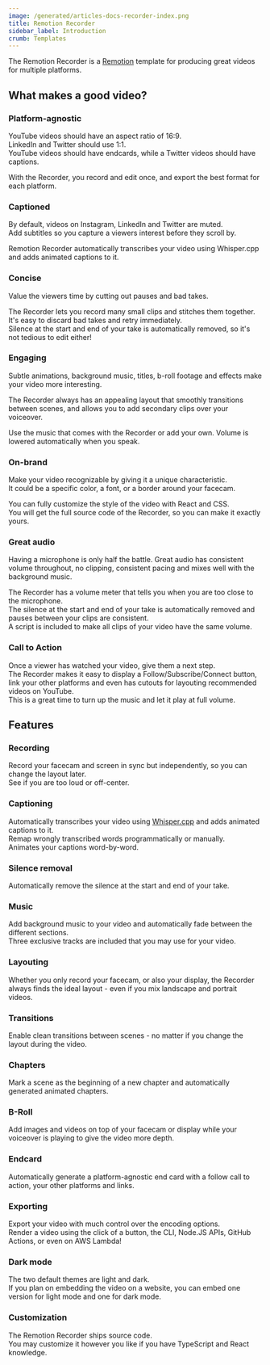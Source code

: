 ```yaml
---
image: /generated/articles-docs-recorder-index.png
title: Remotion Recorder
sidebar_label: Introduction
crumb: Templates
---
```


The Remotion Recorder is a [Remotion](https://remotion.dev) template for producing great videos for multiple platforms.

## What makes a good video?

### Platform-agnostic

YouTube videos should have an aspect ratio of 16:9.  
LinkedIn and Twitter should use 1:1.  
YouTube videos should have endcards, while a Twitter videos should have captions.

With the Recorder, you record and edit once, and export the best format for each platform.

### Captioned

By default, videos on Instagram, LinkedIn and Twitter are muted.  
Add subtitles so you capture a viewers interest before they scroll by.

Remotion Recorder automatically transcribes your video using Whisper.cpp and adds animated captions to it.

### Concise

Value the viewers time by cutting out pauses and bad takes.

The Recorder lets you record many small clips and stitches them together.  
It's easy to discard bad takes and retry immediately.  
Silence at the start and end of your take is automatically removed, so it's not tedious to edit either!

### Engaging

Subtle animations, background music, titles, b-roll footage and effects make your video more interesting.

The Recorder always has an appealing layout that smoothly transitions between scenes, and allows you to add secondary clips over your voiceover.

Use the music that comes with the Recorder or add your own. Volume is lowered automatically when you speak.

### On-brand

Make your video recognizable by giving it a unique characteristic.  
It could be a specific color, a font, or a border around your facecam.

You can fully customize the style of the video with React and CSS.  
You will get the full source code of the Recorder, so you can make it exactly yours.

### Great audio

Having a microphone is only half the battle. Great audio has consistent volume throughout, no clipping, consistent pacing and mixes well with the background music.

The Recorder has a volume meter that tells you when you are too close to the microphone.  
The silence at the start and end of your take is automatically removed and pauses between your clips are consistent.  
A script is included to make all clips of your video have the same volume.

### Call to Action

Once a viewer has watched your video, give them a next step.  
The Recorder makes it easy to display a Follow/Subscribe/Connect button, link your other platforms and even has cutouts for layouting recommended videos on YouTube.  
This is a great time to turn up the music and let it play at full volume.

## Features

### Recording

Record your facecam and screen in sync but independently, so you can change the layout later.  
See if you are too loud or off-center.

### Captioning

Automatically transcribes your video using [Whisper.cpp](https://github.com/ggerganov/whisper.cpp) and adds animated captions to it.  
Remap wrongly transcribed words programmatically or manually.  
Animates your captions word-by-word.

### Silence removal

Automatically remove the silence at the start and end of your take.

### Music

Add background music to your video and automatically fade between the different sections.  
Three exclusive tracks are included that you may use for your video.

### Layouting

Whether you only record your facecam, or also your display, the Recorder always finds the ideal layout - even if you mix landscape and portrait videos.

### Transitions

Enable clean transitions between scenes - no matter if you change the layout during the video.

### Chapters

Mark a scene as the beginning of a new chapter and automatically generated animated chapters.

### B-Roll

Add images and videos on top of your facecam or display while your voiceover is playing to give the video more depth.

### Endcard

Automatically generate a platform-agnostic end card with a follow call to action, your other platforms and links.

### Exporting

Export your video with much control over the encoding options.  
Render a video using the click of a button, the CLI, Node.JS APIs, GitHub Actions, or even on AWS Lambda!

### Dark mode

The two default themes are light and dark.  
If you plan on embedding the video on a website, you can embed one version for light mode and one for dark mode.

### Customization

The Remotion Recorder ships source code.  
You may customize it however you like if you have TypeScript and React knowledge.
